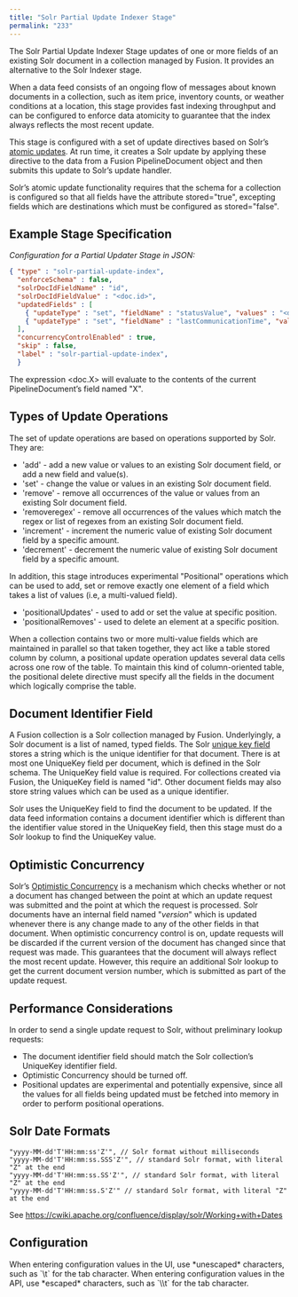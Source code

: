 ```yaml
---
title: "Solr Partial Update Indexer Stage"
permalink: "233"
---
```


The Solr Partial Update Indexer Stage updates of one or more fields of an existing Solr document in a collection managed by Fusion.
It provides an alternative to the Solr Indexer stage.

When a data feed consists of an ongoing flow of messages about known documents in a collection,
such as item price, inventory counts, or weather conditions at a location, this stage
provides fast indexing throughput and can be configured to enforce data atomicity to guarantee
that the index always reflects the most recent update.

This stage is configured with a set of update directives based on Solr’s
[atomic updates](https://cwiki.apache.org/confluence/display/solr/Updating+Parts+of+Documents).
At run time, it creates a Solr update by applying these directive to the data from a Fusion PipelineDocument object
and then submits this update to Solr’s update handler.

<Note>
Solr’s atomic update functionality requires that the schema for a collection is configured
so that all fields have the attribute stored="true",
excepting fields which are  destinations which must be configured as stored="false".
</Note>

## Example Stage Specification

*Configuration for a Partial Updater Stage in JSON:*

```json
{ "type" : "solr-partial-update-index",
  "enforceSchema" : false,
  "solrDocIdFieldName" : "id",
  "solrDocIdFieldValue" : "<doc.id>",
  "updatedFields" : [
    { "updateType" : "set", "fieldName" : "statusValue", "values" : "<doc.statusValue>" },
    { "updateType" : "set", "fieldName" : "lastCommunicationTime", "values" : "<doc.lastCommunicationTime>" }
  ],
  "concurrencyControlEnabled" : true,
  "skip" : false,
  "label" : "solr-partial-update-index",
  }
```

The expression \<doc.X> will evaluate to the contents of the current PipelineDocument’s field named "X".

## Types of Update Operations

The set of update operations are based on operations supported by Solr. They are:

* 'add' - add a new value or values to an existing Solr document field, or add a new field and value(s).
* 'set' - change the value or values in an existing Solr document field.
* 'remove' - remove all occurrences of the value or values from an existing Solr document field.
* 'removeregex' - remove all occurrences of the values which match the regex or list of regexes from an existing Solr document field.
* 'increment' - increment the numeric value of existing Solr document field by a specific amount.
* 'decrement' - decrement the numeric value of existing Solr document field by a specific amount.

In addition, this stage introduces experimental "Positional" operations which can be used to add, set or remove exactly one element
of a field which takes a list of values (i.e, a multi-valued field).

* 'positionalUpdates' - used to add or set the value at specific position.
* 'positionalRemoves' - used to delete an element at a specific position.

When a collection contains two or more multi-value fields which are maintained in parallel
so that taken together, they act like a table stored column by column,
a positional update operation updates several data cells across one row of the table.
To maintain this kind of column-oriented table, the positional delete directive
must specify all the fields in the document which logically comprise the table.

## Document Identifier Field

A Fusion collection is a Solr collection managed by Fusion.
Underlyingly, a Solr document is a list of named, typed fields.
The Solr [unique key field](https://wiki.apache.org/solr/UniqueKey) stores a string which is the unique identifier for that document.
There is at most one UniqueKey field per document, which is defined in the Solr schema.
The UniqueKey field value is required.
For collections created via Fusion, the UniqueKey field is named "id".
Other document fields may also store string values which can be used as a unique identifier.

Solr uses the UniqueKey field to find the document to be updated.
If the data feed information contains a document identifier which is different
than the identifier value stored in the UniqueKey field,
then this stage must do a Solr lookup to find the UniqueKey value.

## Optimistic Concurrency

Solr’s [Optimistic Concurrency](http://yonik.com/solr/optimistic-concurrency/)
is a mechanism which checks whether or not a document has changed
between the point at which an update request was submitted and the point at which the request is processed.
Solr documents have an internal field named "_version_" which is updated whenever there is any change made
to any of the other fields in that document.
When optimistic concurrency control is on, update requests will be discarded if the current version
of the document has changed since that request was made.
This guarantees that the document will always reflect the most recent update.
However, this require an additional Solr lookup to get the current document version number,
which is submitted as part of the update request.

## Performance Considerations

In order to send a single update request to Solr, without preliminary lookup requests:

* The document identifier field should match the Solr collection’s UniqueKey identifier field.
* Optimistic Concurrency should be turned off.
* Positional updates are experimental and potentially expensive, since all the values for all fields
  being updated must be fetched into memory in order to perform positional operations.

## Solr Date Formats

```
"yyyy-MM-dd'T'HH:mm:ss'Z'", // Solr format without milliseconds
"yyyy-MM-dd'T'HH:mm:ss.SSS'Z'", // standard Solr format, with literal "Z" at the end
"yyyy-MM-dd'T'HH:mm:ss.SS'Z'", // standard Solr format, with literal "Z" at the end
"yyyy-MM-dd'T'HH:mm:ss.S'Z'" // standard Solr format, with literal "Z" at the end
```

See https://cwiki.apache.org/confluence/display/solr/Working+with+Dates

## Configuration

<Tip>
When entering configuration values in the UI, use *unescaped* characters, such as `\t` for the tab character. When entering configuration values in the API, use *escaped* characters, such as `\\t` for the tab character.
</Tip>


<SchemaParamFields schema={schema}/>
